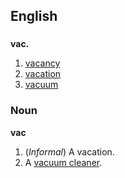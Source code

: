 ==English==
==={{abbreviation}}===
'''vac.'''

# [[vacancy]]
# [[vacation]]
# [[vacuum]]


===Noun===
'''vac'''

# (''Informal'') A vacation.
# A [[vacuum cleaner]].
